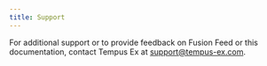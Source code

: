 ```yaml
---
title: Support
---
```

For additional support or to provide feedback on Fusion Feed or this documentation, contact Tempus Ex at support@tempus-ex.com.
